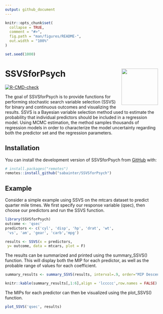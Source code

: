 ```yaml
---
output: github_document
---
```


<!-- README.md is generated from README.Rmd. Please edit that file -->

```r
knitr::opts_chunk$set(
  collapse = TRUE,
  comment = "#>",
  fig.path = "man/figures/README-",
  out.width = "100%"
)

set.seed(1000)
```

# SSVSforPsych <img src="man/figures/logo.png" align="right" width="120" />

<!-- badges: start -->
[![R-CMD-check](https://github.com/sabainter/SSVSforPsych/workflows/R-CMD-check/badge.svg)](https://github.com/sabainter/SSVSforPsych/actions)
<!-- badges: end -->

The goal of SSVSforPsych is to provide functions for performing stochastic search variable selection (SSVS) 
for binary and continuous outcomes and visualizing the results. 
SSVS is a Bayesian variable selection method used to estimate the probability 
that individual predictors should be included in a regression model. 
Using MCMC estimation, the method samples thousands of regression models 
in order to characterize the model uncertainty regarding both the predictor 
set and the regression parameters.

## Installation

You can install the development version of SSVSforPsych from [GitHub](https://github.com/) with:

``` r
# install.packages("remotes")
remotes::install_github("sabainter/SSVSforPsych")
```
## Example

Consider a simple example using SSVS on the mtcars dataset to predict quarter mile times. We first specify
our response variable (qsec), then choose our predictors and run the SSVS function.

```r
library(SSVSforPsych)
outcome <- 'qsec'
predictors <- c('cyl', 'disp', 'hp', 'drat', 'wt',
 'vs', 'am', 'gear', 'carb','mpg')

results <- SSVS(x = predictors,
 y= outcome, data = mtcars, plot = F)

```


The results can be summarized and printed using the summary_SSVS() function. This will display both the MIP
for each predictor, as well as the probable range of values for each coefficient.

```r
summary_results <- summary_SSVS(results, interval=.9, order="MIP Descending")
```


```r
knitr::kable(summary_results[,1:6],align = 'lccccc',row.names = FALSE)
```

The MIPs for each predictor can then be visualized using the plot_SSVS() function.

```r
plot_SSVS('qsec', results)
```


